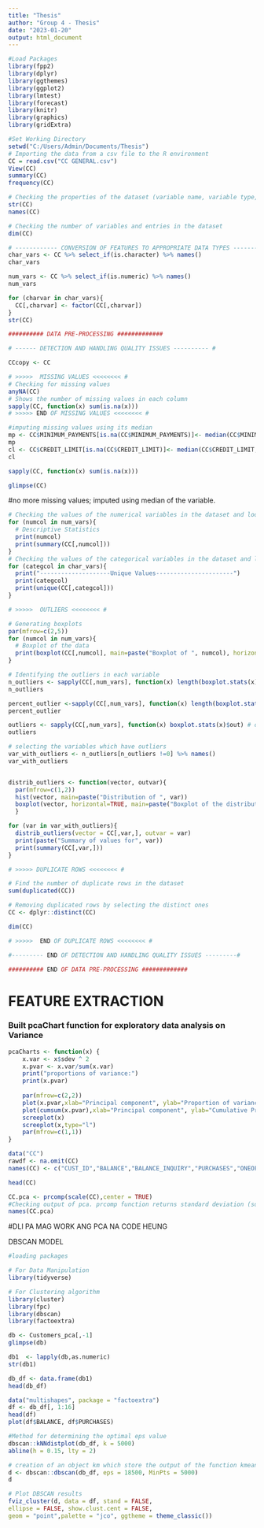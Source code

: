---
title: "Thesis"
author: "Group 4 - Thesis"
date: "2023-01-20"
output: html_document
---

```{r}
#Load Packages
library(fpp2)
library(dplyr)
library(ggthemes)
library(ggplot2)
library(lmtest)
library(forecast)
library(knitr)
library(graphics)
library(gridExtra)
```

```{r}
#Set Working Directory
setwd("C:/Users/Admin/Documents/Thesis")
# Importing the data from a csv file to the R environment
CC = read.csv("CC GENERAL.csv")
View(CC)
summary(CC)
frequency(CC)

# Checking the properties of the dataset (variable name, variable type, number of variables)
str(CC)
names(CC)

# Checking the number of variables and entries in the dataset
dim(CC)
```

```{r}
# ------------ CONVERSION OF FEATURES TO APPROPRIATE DATA TYPES ------------ #
char_vars <- CC %>% select_if(is.character) %>% names()
char_vars

num_vars <- CC %>% select_if(is.numeric) %>% names()
num_vars

for (charvar in char_vars){
  CC[,charvar] <- factor(CC[,charvar])
}
str(CC)

```


```{r}
########## DATA PRE-PROCESSING #############

# ------ DETECTION AND HANDLING QUALITY ISSUES ---------- # 

CCcopy <- CC

# >>>>>  MISSING VALUES <<<<<<<< #
# Checking for missing values
anyNA(CC)
# Shows the number of missing values in each column
sapply(CC, function(x) sum(is.na(x)))
# >>>>> END OF MISSING VALUES <<<<<<<< #


```

```{r}
#imputing missing values using its median
mp <- CC$MINIMUM_PAYMENTS[is.na(CC$MINIMUM_PAYMENTS)]<- median(CC$MINIMUM_PAYMENTS,na.rm = TRUE)
mp
cl <- CC$CREDIT_LIMIT[is.na(CC$CREDIT_LIMIT)]<- median(CC$CREDIT_LIMIT,na.rm = TRUE)
cl

sapply(CC, function(x) sum(is.na(x)))

glimpse(CC)
```
#no more missing values; imputed using median of the variable.


```{r}
# Checking the values of the numerical variables in the dataset and looking for points which do not conform to the structure of the data 
for (numcol in num_vars){
  # Descriptive Statistics
  print(numcol)
  print(summary(CC[,numcol]))
}
# Checking the values of the categorical variables in the dataset and looking for points which do not conform to the structure of the data
for (categcol in char_vars){
  print("--------------------Unique Values----------------------")
  print(categcol)
  print(unique(CC[,categcol]))
}
```

```{r}
# >>>>>  OUTLIERS <<<<<<<< #

# Generating boxplots 
par(mfrow=c(2,5))
for (numcol in num_vars){
  # Boxplot of the data
  print(boxplot(CC[,numcol], main=paste("Boxplot of ", numcol), horizontal=TRUE))
}

# Identifying the outliers in each variable
n_outliers <- sapply(CC[,num_vars], function(x) length(boxplot.stats(x)$out)) # no of. outliers
n_outliers

percent_outlier <-sapply(CC[,num_vars], function(x) length(boxplot.stats(x)$out)/nrow(CC)*100)
percent_outlier

outliers <- sapply(CC[,num_vars], function(x) boxplot.stats(x)$out) # outlier values
outliers

# selecting the variables which have outliers
var_with_outliers <- n_outliers[n_outliers !=0] %>% names()
var_with_outliers


distrib_outliers <- function(vector, outvar){
  par(mfrow=c(1,2))
  hist(vector, main=paste("Distribution of ", var))
  boxplot(vector, horizontal=TRUE, main=paste("Boxplot of the distribution of", var))
  }

for (var in var_with_outliers){
  distrib_outliers(vector = CC[,var,], outvar = var)
  print(paste("Summary of values for", var))
  print(summary(CC[,var,]))
}
```

```{r}
# >>>>> DUPLICATE ROWS <<<<<<<< #

# Find the number of duplicate rows in the dataset
sum(duplicated(CC))

# Removing duplicated rows by selecting the distinct ones
CC <- dplyr::distinct(CC)

dim(CC)

# >>>>>  END OF DUPLICATE ROWS <<<<<<<< #

#--------- END OF DETECTION AND HANDLING QUALITY ISSUES ---------# 

########## END OF DATA PRE-PROCESSING #############
```
# FEATURE EXTRACTION
### Built pcaChart function for exploratory data analysis on Variance
```{r}
pcaCharts <- function(x) {
    x.var <- x$sdev ^ 2
    x.pvar <- x.var/sum(x.var)
    print("proportions of variance:")
    print(x.pvar)
    
    par(mfrow=c(2,2))
    plot(x.pvar,xlab="Principal component", ylab="Proportion of variance explained", ylim=c(0,1), type='b')
    plot(cumsum(x.pvar),xlab="Principal component", ylab="Cumulative Proportion of variance explained", ylim=c(0,1), type='b')
    screeplot(x)
    screeplot(x,type="l")
    par(mfrow=c(1,1))
}
```

```{r}
data("CC")
rawdf <- na.omit(CC)
names(CC) <- c("CUST_ID","BALANCE","BALANCE_INQUIRY","PURCHASES","ONEOFF_PURCHASES", "INSTALLMENTS_PURCHASES", "CASH_ADVANCE", "PURCHASES_FREQUENCY", "ONEOFF_PURCHASES_FREQUENCY", "PURCHASES_INSTALLMENTS_FREQUENCY", "CASH_ADVANCE_FREQUENCY", "CASH_ADVANCE_TRX", "PURCHASES_TRX", "CREDIT_LIMIT", "PAYMENTS", "MINIMUM_PAYMENTS", "PRC_FULL_PAYMENT", "TENURE")

head(CC)
```
```{r}
CC.pca <- prcomp(scale(CC),center = TRUE)
#Checking output of pca. prcomp function returns standard deviation (sdev), rotation and loadings.
names(CC.pca)
```
#DLI PA MAG WORK ANG PCA NA CODE HEUNG



##################################################################################################################################

DBSCAN MODEL

```{r}
#loading packages

# For Data Manipulation
library(tidyverse) 

# For Clustering algorithm
library(cluster)
library(fpc)
library(dbscan)
library(factoextra)

```

```{r}

db <- Customers_pca[,-1]
glimpse(db)
```


```{r}
db1  <- lapply(db,as.numeric)
str(db1)

db_df <- data.frame(db1)
head(db_df)
```


```{r}
data("multishapes", package = "factoextra")
df <- db_df[, 1:16]
head(df)
plot(df$BALANCE, df$PURCHASES)
```


```{r}
#Method for determining the optimal eps value
dbscan::kNNdistplot(db_df, k = 5000)
abline(h = 0.15, lty = 2)
```



```{r}
# creation of an object km which store the output of the function kmeans
d <- dbscan::dbscan(db_df, eps = 18500, MinPts = 5000)
d
```

```{r}
# Plot DBSCAN results
fviz_cluster(d, data = df, stand = FALSE,
ellipse = FALSE, show.clust.cent = FALSE,
geom = "point",palette = "jco", ggtheme = theme_classic())
```






